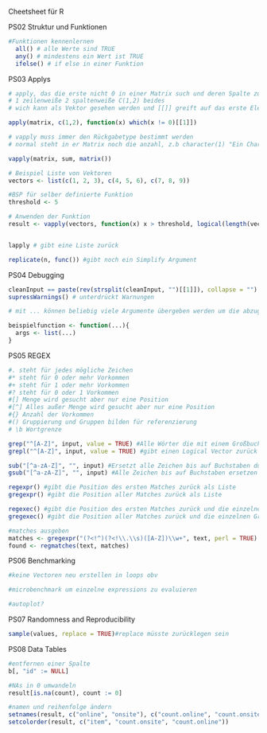 Cheetsheet für R

PS02 Struktur und Funktionen
```r
#Funktionen kennenlernen
  all() # alle Werte sind TRUE
  any() # mindestens ein Wert ist TRUE
  ifelse() # if else in einer Funktion
```

PS03 Applys
```r
# apply, das die erste nicht 0 in einer Matrix such und deren Spalte zurückgibt 
# 1 zeilenweiße 2 spaltenweiße C(1,2) beides
# wich kann als Vektor gesehen werden und [[]] greift auf das erste Element zu

apply(matrix, c(1,2), function(x) which(x != 0)[[1]])

# vapply muss immer den Rückgabetype bestimmt werden
# normal steht in er Matrix noch die anzahl, z.b character(1) "Ein Character"

vapply(matrix, sum, matrix())

# Beispiel Liste von Vektoren
vectors <- list(c(1, 2, 3), c(4, 5, 6), c(7, 8, 9))

#BSP für selber definierte Funktion
threshold <- 5

# Anwenden der Funktion
result <- vapply(vectors, function(x) x > threshold, logical(length(vectors[[1]])))


lapply # gibt eine Liste zurück

replicate(n, func()) #gibt noch ein Simplify Argument 

```

PS04 Debugging
```r
cleanInput == paste(rev(strsplit(cleanInput, "")[[1]]), collapse = "") #paste sehr mächtig um Strings zu formatieren
supressWarnings() # unterdrückt Warnungen

# mit ... können beliebig viele Argumente übergeben werden um die abzugreifen muss man sie erst als List oder DF bezeichnen (habs mir DFs noch nicht ausprobiert)

beispielfunction <- function(...){
  args <- list(...)
}
```


PS05 REGEX
```r
#. steht für jedes mögliche Zeichen
#* steht für 0 oder mehr Vorkommen
#+ steht für 1 oder mehr Vorkommen
#? steht für 0 oder 1 Vorkommen
#[] Menge wird gesucht aber nur eine Position
#[^] Alles außer Menge wird gesucht aber nur eine Position
#{} Anzahl der Vorkommen
#() Gruppierung und Gruppen bilden für referenzierung
# \b Wortgrenze

grep("^[A-Z]", input, value = TRUE) #Alle Wörter die mit einem Großbuchstaben beginnen  Value True gibt Match zurück ansonsten Position
grepl("^[A-Z]", input, value = TRUE) #gibt einen Logical Vector zurück

sub("[^a-zA-Z]", "", input) #Ersetzt alle Zeichen bis auf Buchstaben durch nichts (nur bei erstem Treffer)
gsub("[^a-zA-Z]", "", input) #Alle Zeichen bis auf Buchstaben ersetzen 

regexpr() #gibt die Position des ersten Matches zurück als Liste
gregexpr() #gibt die Position aller Matches zurück als Liste

regexec() #gibt die Position des ersten Matches zurück und die einzelnen Gruppen in Spalten 
gregexec() #gibt die Position aller Matches zurück und die einzelnen Gruppen in Spalten

#matches ausgeben
matches <- gregexpr("(?<!^)(?<!\\.\\s)([A-Z])\\w+", text, perl = TRUE) #RegEx kann natürlich angepasst werden
found <- regmatches(text, matches)
```

PS06 Benchmarking
```r
#keine Vectoren neu erstellen in loops obv

#microbenchmark um einzelne expressions zu evaluieren

#autoplot?
```

PS07 Randomness and Reproducibility
```r
sample(values, replace = TRUE)#replace müsste zurücklegen sein
```

PS08 Data Tables
```r
#entfernen einer Spalte
b[, "id" := NULL]

#NAs in 0 umwandeln
result[is.na(count), count := 0]

#namen und reihenfolge ändern
setnames(result, c("online", "onsite"), c("count.online", "count.onsite"))
setcolorder(result, c("item", "count.onsite", "count.online"))

```

